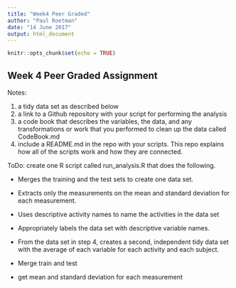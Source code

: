 ```yaml
---
title: "Week4 Peer Graded"
author: "Paul Roetman"
date: "14 June 2017"
output: html_document
---
```


```r
knitr::opts_chunk$set(echo = TRUE)
```

## Week 4 Peer Graded Assignment

Notes:

1) a tidy data set as described below
2) a link to a Github repository with your script for performing the analysis
3) a code book that describes the variables, the data, and any transformations or work that you performed to clean up the data called CodeBook.md
4) include a README.md in the repo with your scripts. This repo explains how all of the scripts work and how they are connected.

ToDo:
 create one R script called run_analysis.R that does the following.

* Merges the training and the test sets to create one data set.
* Extracts only the measurements on the mean and standard deviation for each measurement.
* Uses descriptive activity names to name the activities in the data set
* Appropriately labels the data set with descriptive variable names.
* From the data set in step 4, creates a second, independent tidy data set with the average of each variable for each activity and each subject.


* Merge train and test
* get mean and standard deviation for each measurement
